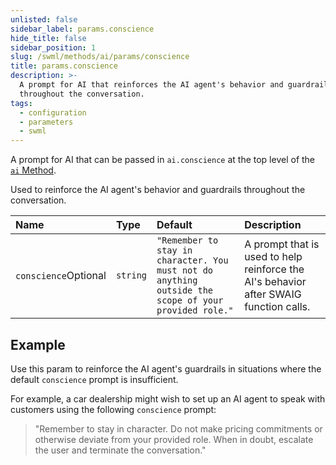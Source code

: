 ```yaml
---
unlisted: false
sidebar_label: params.conscience
hide_title: false
sidebar_position: 1
slug: /swml/methods/ai/params/conscience
title: params.conscience
description: >-
  A prompt for AI that reinforces the AI agent's behavior and guardrails
  throughout the conversation.
tags:
  - configuration
  - parameters
  - swml
---
```



A prompt for AI that can be passed in `ai.conscience` at the top level of the [`ai` Method](./index.mdx).

Used to reinforce the AI agent's behavior and guardrails throughout the conversation.

| Name                                                       | Type     | Default                                                                                              | Description                                                                           |
|:-----------------------------------------------------------|:---------|:-----------------------------------------------------------------------------------------------------|:--------------------------------------------------------------------------------------|
| `conscience`<span className="optional-arg">Optional</span> | `string` | `"Remember to stay in character. You must not do anything outside the scope of your provided role."` | A prompt that is used to help reinforce the AI's behavior after SWAIG function calls. |


## **Example**

Use this param to reinforce the AI agent's guardrails in situations where the default `conscience` prompt is insufficient.

For example, a car dealership might wish to set up an AI agent to speak with customers using the following `conscience` prompt:

> "Remember to stay in character. Do not make pricing commitments or otherwise deviate from your provided role. When in doubt, escalate the user and terminate the conversation."
